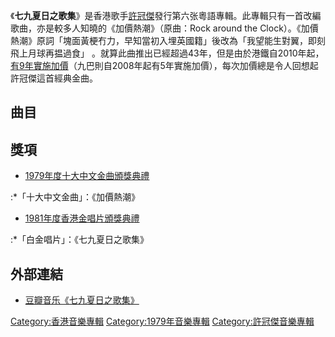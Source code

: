 {{Album-stub}}
{{Album infobox | <!-- See Wikipedia:WikiProject_Albums -->
|  Name        = 七九夏日之歌集
|  Type        = [[專輯|專輯]]
|  Artist      = [[許冠傑|許冠傑]]
|  Cover       = 許冠傑-79夏日之歌集.jpg
|  Background  = 
|  Released    = 1979年8月
|  Recorded    = 
|  Genre       = [[粵語流行音樂|粵語流行音樂]]
|  Label       = [[寶麗金_(香港)|寶麗多]]
|  Last album  = [[賣身契_(許冠傑專輯)|賣身契]]<br/>（1978）
|  This album  = '''七九夏日之歌集'''<br/>（1979）
|  Next album  = [[念奴嬌_(專輯)|念奴嬌]]<br/>（1980）
}}

《'''七九夏日之歌集'''》是香港歌手[[許冠傑|許冠傑]]發行第六张粵語專輯。此專輯只有一首改編歌曲，亦是較多人知曉的《加價熱潮》（原曲：Rock around the Clock）。《加價熱潮》原詞「塊面黃梗冇力，早知當初入埋英國籍」後改為「我望能生對翼，即刻飛上月球再揾過食」 。就算此曲推出已經超過43年，但是由於港鐵自2010年起，[[港鐵票價調整|有9年實施加價]]（九巴則自2008年起有5年實施加價），每次加價總是令人回想起許冠傑這首經典金曲。

== 曲目 ==
{{Tracklist
| all_lyrics = 許冠傑、[[黎彼得|黎彼得]]

| title1 = 十個女仔
| music1 = 許冠傑
| title2 = 那裡是吾家 
| music2 = 許冠傑
| title3 = 一生中幾許歡笑
| music3 = 許冠傑   
| title4 = 鍚晒你
| music4 = 許冠傑  
| title5 = 春夢
| music5 = 許冠傑 
| title6 = 知心友
| music6 = 許冠傑
| title7 = 加價熱潮
| music7 = Jimmy De Knight、Max C. Freedman
| longnote7 = 改編自{{tsl|en|Bill Haley & His Comets}}《{{tsl|en|Rock Around the Clock}}》
| title8 = 何日再相逢
| music8 = 許冠傑 
| title9 = 忍
| music9 = 許冠傑
| title10 = 腐朽化神奇
| music10 = 許冠傑
| title11 = 催眠曲
| music11 = 許冠傑
| title12 = 說一聲再見
| music12 = 許冠傑
}}

== 獎項 ==
*[[第二屆十大中文金曲得獎名單|1979年度十大中文金曲頒獎典禮]]
:*「十大中文金曲」：《加價熱潮》
*[[1981年度香港金唱片頒獎典禮|1981年度香港金唱片頒獎典禮]]
:*「白金唱片」：《七九夏日之歌集》

== 外部連結 ==
*[https://music.douban.com/subject/3223907/ 豆瓣音乐《七九夏日之歌集》]{{Wayback|url=https://music.douban.com/subject/3223907/ |date=20190530120951 }}

{{許冠傑}}

[[Category:香港音樂專輯|Category:香港音樂專輯]]
[[Category:1979年音樂專輯|Category:1979年音樂專輯]]
[[Category:許冠傑音樂專輯|Category:許冠傑音樂專輯]]